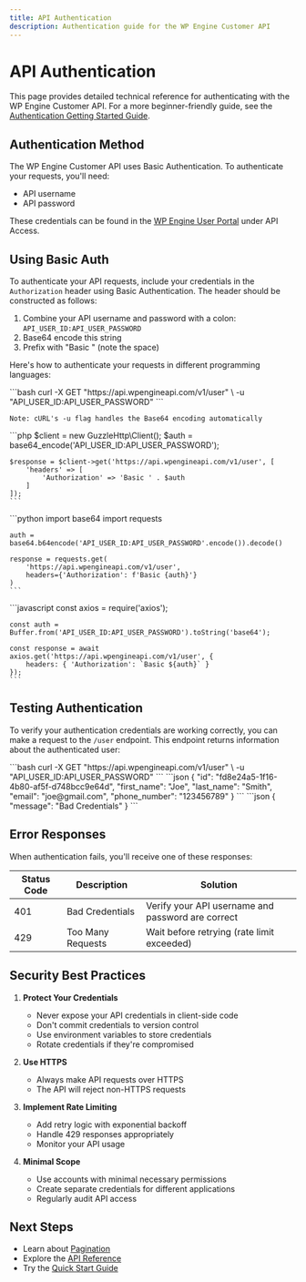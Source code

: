 ```yaml
---
title: API Authentication
description: Authentication guide for the WP Engine Customer API
---
```



# API Authentication

This page provides detailed technical reference for authenticating with the WP Engine Customer API. For a more beginner-friendly guide, see the [Authentication Getting Started Guide](/getting-started/authentication/).

## Authentication Method

The WP Engine Customer API uses Basic Authentication. To authenticate your requests, you'll need:

- API username
- API password

These credentials can be found in the [WP Engine User Portal](https://my.wpengine.com/api_access) under API Access.

## Using Basic Auth

To authenticate your API requests, include your credentials in the `Authorization` header using Basic Authentication. The header should be constructed as follows:

1. Combine your API username and password with a colon: `API_USER_ID:API_USER_PASSWORD`
2. Base64 encode this string
3. Prefix with "Basic " (note the space)

Here's how to authenticate your requests in different programming languages:

<Tabs>
  <TabItem label="cURL">
    ```bash
    curl -X GET "https://api.wpengineapi.com/v1/user" \
      -u "API_USER_ID:API_USER_PASSWORD"
    ```
    
    Note: cURL's -u flag handles the Base64 encoding automatically
  </TabItem>
  <TabItem label="PHP">
    ```php
    $client = new GuzzleHttp\Client();
    $auth = base64_encode('API_USER_ID:API_USER_PASSWORD');
    
    $response = $client->get('https://api.wpengineapi.com/v1/user', [
        'headers' => [
            'Authorization' => 'Basic ' . $auth
        ]
    ]);
    ```
  </TabItem>
  <TabItem label="Python">
    ```python
    import base64
    import requests

    auth = base64.b64encode('API_USER_ID:API_USER_PASSWORD'.encode()).decode()
    
    response = requests.get(
        'https://api.wpengineapi.com/v1/user',
        headers={'Authorization': f'Basic {auth}'}
    )
    ```
  </TabItem>
  <TabItem label="Node.js">
    ```javascript
    const axios = require('axios');

    const auth = Buffer.from('API_USER_ID:API_USER_PASSWORD').toString('base64');
    
    const response = await axios.get('https://api.wpengineapi.com/v1/user', {
        headers: { 'Authorization': `Basic ${auth}` }
    });
    ```
  </TabItem>
</Tabs>

## Testing Authentication

To verify your authentication credentials are working correctly, you can make a request to the `/user` endpoint. This endpoint returns information about the authenticated user:

<Tabs>
  <TabItem label="Request">
    ```bash
    curl -X GET "https://api.wpengineapi.com/v1/user" \
      -u "API_USER_ID:API_USER_PASSWORD"
    ```
  </TabItem>
  <TabItem label="Success Response">
    ```json
    {
      "id": "fd8e24a5-1f16-4b80-af5f-d748bcc9e64d",
      "first_name": "Joe",
      "last_name": "Smith",
      "email": "joe@gmail.com",
      "phone_number": "123456789"
    }
    ```
  </TabItem>
  <TabItem label="Error Response">
    ```json
    {
      "message": "Bad Credentials"
    }
    ```
  </TabItem>
</Tabs>

## Error Responses

When authentication fails, you'll receive one of these responses:

| Status Code | Description | Solution |
|------------|-------------|-----------|
| 401 | Bad Credentials | Verify your API username and password are correct |
| 429 | Too Many Requests | Wait before retrying (rate limit exceeded) |

## Security Best Practices

1. **Protect Your Credentials**
   - Never expose your API credentials in client-side code
   - Don't commit credentials to version control
   - Use environment variables to store credentials
   - Rotate credentials if they're compromised

2. **Use HTTPS**
   - Always make API requests over HTTPS
   - The API will reject non-HTTPS requests

3. **Implement Rate Limiting**
   - Add retry logic with exponential backoff
   - Handle 429 responses appropriately
   - Monitor your API usage

4. **Minimal Scope**
   - Use accounts with minimal necessary permissions
   - Create separate credentials for different applications
   - Regularly audit API access

## Next Steps

- Learn about [Pagination](/api-reference/pagination/)
- Explore the [API Reference](/api-reference/overview/)
- Try the [Quick Start Guide](/getting-started/quick-start/)
